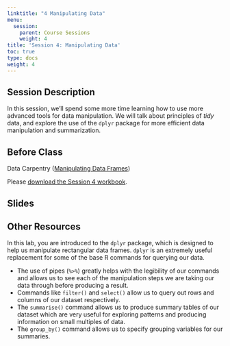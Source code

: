 ```yaml
---
linktitle: "4 Manipulating Data"
menu:
  session:
    parent: Course Sessions
    weight: 4
title: 'Session 4: Manipulating Data'
toc: true
type: docs
weight: 4
---
```


## Session Description
In this session, we'll spend some more time learning how to use more advanced tools for data manipulation. We will talk about principles of *tidy* data, and explore the use of the `dplyr` package for more efficient data manipulation and summarization.

## Before Class

Data Carpentry ([Manipulating Data Frames](https://datacarpentry.org/R-ecology-lesson/03-dplyr.html))

Please [download the Session 4 workbook](/schedule/session/04-Manipulating_Data_files/Session 4 Lab.zip).

## Slides

## Other Resources

In this lab, you are introduced to the `dplyr` package, which is designed to help us manipulate rectangular data frames. `dplyr` is an extremely useful replacement for some of the base R commands for querying our data.

- The use of pipes (`%>%`) greatly helps with the legibility of our commands and allows us to see each of the manipulation steps we are taking our data through before producing a result.
- Commands like `filter()` and `select()` allow us to query out rows and columns of our dataset respectively.
- The `summarise()` command allows us to produce summary tables of our dataset which are very useful for exploring patterns and producing information on small multiples of data.
- The `group_by()` command allows us to specify grouping variables for our summaries.
